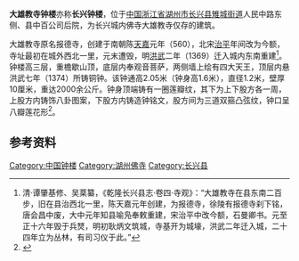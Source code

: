 {{文物保护单位
| 级别 = 省级
| 省名 = 浙江省
| 图片 = [[File:The_Bell_Tower_of_Former_Daxiongjiao_Temple_in_Changxing_01_2014-03.JPG|260px]]<br><small>自西侧看钟楼，2014年3月</small>
| 名称 = 钟楼
| 编号 = 6-75
| 分类 = 古建筑
| 时代 = 明、清
| 所在 = [[湖州市|湖州市]][[长兴县|长兴县]]
| 登录 = 2017年1月
}}
'''大雄教寺钟楼'''亦称'''长兴钟楼'''，位于[[中国|中国]][[浙江省|浙江省]][[湖州市|湖州市]][[长兴县|长兴县]][[雉城街道|雉城街道]]人民中路东侧、县中百公司后院，为长兴城内佛寺大雄教寺仅存的建筑。

大雄教寺原名报德寺，创建于南朝陈[[天嘉|天嘉]]元年（560），北宋[[治平_(北宋)|治平]]年间改为今额，寺址最初在城外西北一里，元末遭毁，明[[洪武|洪武]]二年（1369）迁入城内东南重建<ref name="长兴县志">清·谭肇基修、吴棻纂，《乾隆长兴县志·卷四·寺观》：“大雄教寺在县东南二百步，旧在县治西北一里，陈天嘉元年创建，为报德寺，徐陵有报德寺刹下铭，唐会昌中废，大中元年知县喻凫奉敕重建，宋治平中改今额，石曼卿书。元至正十六年毁于兵燹，明初耿炳文筑城，寺基开为城壕，洪武二年迁入城，二十四年立为丛林，有司习仪于此。”</ref>。钟楼高三层，重檐歇山顶，底层内奉观音菩萨，两侧墙上绘有四大天王，顶层内悬洪武七年（1374）所铸铜钟。该钟通高2.05米（钟身高1.6米），直径1.2米，壁厚10厘米，重达2000余公斤。钟身顶端铸有一圈莲瓣纹，其下为上下股方各一周，上股方内铸饰八卦图案，下股方内铸造钟铭文，股方间为三道双箍凸弦纹，钟口呈八瓣莲花形<ref>{{cite web|url=http://cxnews.zjol.com.cn/cxnews/system/2009/07/24/011295995.shtml|title=《怀想钟声》|accessdate=2014-03-29|work=方晓婷、钱宇阳、霍霏|publisher=长兴新闻网|archive-url=https://web.archive.org/web/20140329095812/http://cxnews.zjol.com.cn/cxnews/system/2009/07/24/011295995.shtml|archive-date=2014-03-29|dead-url=yes}}</ref>。
==参考资料==
{{reflist|2}}
{{Zhejiang-stub}}
{{DEFAULTSORT:D大}}
{{湖州市境内的浙江省文物保护单位}}
[[Category:中国钟楼|Category:中国钟楼]]
[[Category:湖州佛寺|Category:湖州佛寺]]
[[Category:长兴县|Category:长兴县]]